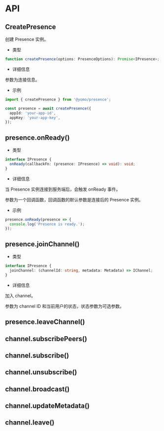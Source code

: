 # API

## CreatePresence

创建 Presence 实例。

- 类型

```ts
function createPresence(options: PresenceOptions): Promise<IPresence>;
```

- 详细信息

参数为连接信息。

- 示例

```ts
import { createPresence } from '@yomo/presence';

const presence = await createPresence({
  appId: 'your-app-id',
  appKey: 'your-app-key',
});
```

## presence.onReady()

- 类型

```ts
interface IPresence {
  onReady(callbackFn: (presence: IPresence) => void): void;
}
```

- 详细信息

当 Presence 实例连接到服务端后，会触发 onReady 事件。

参数为一个回调函数，回调函数的默认参数是连接后的 Presence 实例。

- 示例

```ts
presence.onReady(presence => {
  console.log('Presence is ready.');
});
```

## presence.joinChannel()

- 类型

```ts
interface IPresence {
  joinChannel: (channelId: string, metadata: Metadata) => IChannel;
}
```

- 详细信息

加入 channel。

参数为 channel ID 和当前用户的状态，状态参数为可选参数。

## presence.leaveChannel()

## channel.subscribePeers()

## channel.subscribe()

## channel.unsubscribe()

## channel.broadcast()

## channel.updateMetadata()

## channel.leave()
